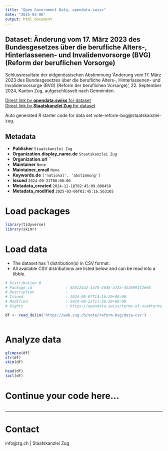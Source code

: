 ```yaml
---
title: "Open Government Data, opendata.swiss"
date: "2025-03-06"
output: html_document
---
```


## Dataset: Änderung vom 17. März 2023 des Bundesgesetzes über die berufliche Alters-, Hinterlassenen- und Invalidenvorsorge (BVG) (Reform der beruflichen Vorsorge)

Schlussresultate der eidgenössischen Abstimmung 'Änderung vom 17. März 2023 des Bundesgesetzes über die berufliche Alters-, Hinterlassenen- und Invalidenvorsorge (BVG) (Reform der beruflichen Vorsorge)', 22. September 2024, Kanton Zug, aufgeschlüsselt nach Gemeinden.

[Direct link by **opendata.swiss** for dataset](https://opendata.swiss/de/dataset/anderung-vom-17-marz-2023-des-bundesgesetzes-uber-die-berufliche-alters-hinterlassenen-und-inva)<br>
[Direct link by **Staatskanzlei Zug** for dataset](https://wab.zug.ch/vote/reform-bvg/data)

Auto generated R starter code for data set vote-reform-bvg@staatskanzlei-zug.

## Metadata

- **Publisher** `Staatskanzlei Zug`
- **Organization.display_name.de** `Staatskanzlei Zug`
- **Organization.url** ``
- **Maintainer** `None`
- **Maintainer_email** `None`
- **Keywords.de** `['national', 'abstimmung']`
- **Issued** `2024-09-22T00:00:00`
- **Metadata_created** `2024-12-18T02:45:09.088458`
- **Metadata_modified** `2025-03-06T02:45:16.563165`


# Load packages

```r

library(tidyverse)
library(skimr)

```

# Load data

-   The dataset has 1 distribution(s) in CSV format.
-   All available CSV distributions are listed below and can be read into a tibble.

```r

# Distribution 0
# Package_id               : 5b5124a2-1a78-4648-a72a-4536991f2e98
# Description              : 
# Issued                   : 2024-08-07T14:16:20+00:00
# Modified                 : 2024-09-22T11:36:28+00:00
# Rights                   : https://opendata.swiss/terms-of-use#terms_by

df <- read_delim('https://wab.zug.ch/vote/reform-bvg/data-csv')



```

# Analyze data

```r

glimpse(df)
str(df)
skim(df)

head(df)
tail(df)

```

# Continue your code here...

```r

```

------------------------------------------------------------------------

# Contact

info@zg.ch | Staatskanzlei Zug
